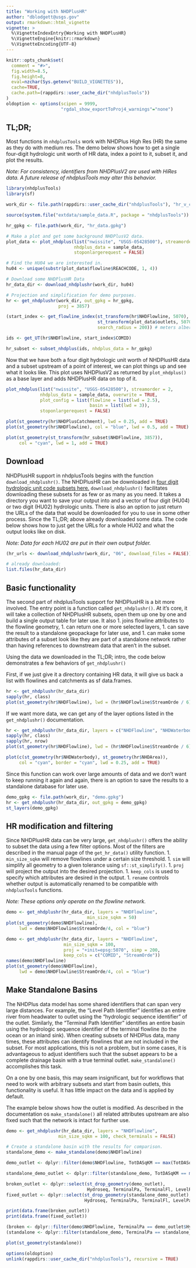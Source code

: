 ```yaml
---
title: "Working with NHDPlusHR"
author: "dblodgett@usgs.gov"
output: rmarkdown::html_vignette
vignette: >
  %\VignetteIndexEntry{Working with NHDPlusHR}
  %\VignetteEngine{knitr::rmarkdown}
  %\VignetteEncoding{UTF-8}
---
```


```r
knitr::opts_chunk$set(
  comment = "#>",
  fig.width=8.5, 
  fig.height=8,
  eval=nzchar(Sys.getenv("BUILD_VIGNETTES")),
  cache=TRUE,
  cache.path=(rappdirs::user_cache_dir("nhdplusTools"))
)
oldoption <- options(scipen = 9999,
                     "rgdal_show_exportToProj4_warnings"="none")
```

## TL;DR;

Most functions in `nhdplusTools` work with NHDPlus High Res (HR) the same as they do with medium res. The demo below shows how to get a single four-digit hydrologic unit worth of HR data, index a point to it, subset it, and plot the results. 

_Note: For consistency, identifiers from NHDPlusV2 are used with HiRes data. A future release of nhdplusTools may alter this behavior._
```r
library(nhdplusTools)
library(sf)

work_dir <- file.path(rappdirs::user_cache_dir("nhdplusTools"), "hr_v_cache")

source(system.file("extdata/sample_data.R", package = "nhdplusTools"))

hr_gpkg <- file.path(work_dir, "hr_data.gpkg")

# Make a plot and get some background NHDPlusV2 data.
plot_data <- plot_nhdplus(list("nwissite", "USGS-05428500"), streamorder = 3,
                          nhdplus_data = sample_data,
                          stoponlargerequest = FALSE)

# Find the HU04 we are interested in.
hu04 <- unique(substr(plot_data$flowline$REACHCODE, 1, 4))

# Download some NHDPlusHR Data
hr_data_dir <- download_nhdplushr(work_dir, hu04)

# Projection and simplification for demo purposes.
hr <- get_nhdplushr(work_dir, out_gpkg = hr_gpkg,
                    proj = 3857)

(start_index <- get_flowline_index(st_transform(hr$NHDFlowline, 5070),
                                   st_transform(plot_data$outlets, 5070),
                                   search_radius = 200)) # meters albers eq area

ids <- get_UT(hr$NHDFlowline, start_index$COMID)

hr_subset <- subset_nhdplus(ids, nhdplus_data = hr_gpkg)
```

Now that we have both a four digit hydrologic unit worth of NHDPlusHR data and a subset upstream of a point of interest, we can plot things up and see what it looks like. This plot uses NHDPlusV2 as returned by `plot_nhdplus()` as a base layer and adds NHDPlusHR data on top of it.

```r
plot_nhdplus(list("nwissite", "USGS-05428500"), streamorder = 2, 
             nhdplus_data = sample_data, overwrite = TRUE,
             plot_config = list(flowline = list(lwd = 2.5),
                                basin = list(lwd = 3)),
             stoponlargerequest = FALSE)

plot(st_geometry(hr$NHDPlusCatchment), lwd = 0.25, add = TRUE)
plot(st_geometry(hr$NHDFlowline), col = "blue", lwd = 0.5, add = TRUE)

plot(st_geometry(st_transform(hr_subset$NHDFlowline, 3857)),
     col = "cyan", lwd = 1, add = TRUE)
```

## Download

NHDPlusHR support in nhdplusTools begins with the function `download_nhdplushr()`. The NHDPlusHR can be downloaded in [four digit hydrologic unit code subsets here.](https://www.usgs.gov/core-science-systems/ngp/national-hydrography/access-national-hydrography-products) `download_nhdplushr()` facilitates downloading these subsets for as few or as many as you need. It takes a directory you want to save your output into and a vector of four digit (HU04) or two digit (HU02) hydrologic units. There is also an option to just return the URLs of the data that would be downloaded for you to use in some other process. Since the TL;DR; above already downloaded some data. The code below shows how to just get the URLs for a whole HU02 and what the output looks like on disk.

_Note: Data for each HU02 are put in their own output folder._

```r
(hr_urls <- download_nhdplushr(work_dir, "06", download_files = FALSE))

# already downloaded:
list.files(hr_data_dir)
```

## Basic functionality

The second part of nhdplusTools support for NHDPlusHR is a bit more involved. The entry point is a function called `get_nhdplushr()`. At it's core, it will take a collection of NHDPlusHR subsets, open them up one by one and build a single output table for later use. It also 
1. joins flowline attributes to the flowline geometry, 
1. can return one or more selected layers, 
1. can save the result to a standalone geopackage for later use, and 
1. can make some attributes of a subset look like they are part of a standalone network rather than having references to downstream data that aren't in the subset. 

Using the data we downloaded in the TL;DR; intro, the code below demonstrates a few behaviors of `get_nhdplushr()`

First, if we just give it a directory containing HR data, it will give us back a list with flowlines and catchments as sf data.frames.

```r
hr <- get_nhdplushr(hr_data_dir)
sapply(hr, class)
plot(st_geometry(hr$NHDFlowline), lwd = (hr$NHDFlowline$StreamOrde / 6))
```

If we want more data, we can get any of the layer options listed in the `get_nhdplushr()` documentation.

```r
hr <- get_nhdplushr(hr_data_dir, layers = c("NHDFlowline", "NHDWaterbody", "NHDArea"))
sapply(hr, class)
sapply(hr, nrow)
plot(st_geometry(hr$NHDFlowline), lwd = (hr$NHDFlowline$StreamOrde / 6), col = "blue")

plot(c(st_geometry(hr$NHDWaterbody), st_geometry(hr$NHDArea)), 
     col = "cyan", border = "cyan", lwd = 0.25, add = TRUE)
```

Since this function can work over large amounts of data and we don't want to keep running it again and again, there is an option to save the results to a standalone database for later use. 
```r
demo_gpkg <- file.path(work_dir, "demo.gpkg")
hr <- get_nhdplushr(hr_data_dir, out_gpkg = demo_gpkg)
st_layers(demo_gpkg)
```

## HR modification and filtering

Since NHDPlusHR data can be very large, `get_nhdplushr()` offers the ability to subset the data using a few filter options. Most of the filters are described in the manual page of the `get_hr_data()` utility function. 
1. `min_size_sqkm` will remove flowlines under a certain size threshold.
1. `sim` will simplify all geometry to a given tolerance using `sf::st_simplify()`.
1. `proj` will project the output into the desired projection.
1. `keep_cols` is used to specify which attributes are desired in the output.
1. `rename` controls whether output is automatically renamed to be compatible with `nhdplusTools` functions.

_Note: These options only operate on the flowline network._

```r
demo <- get_nhdplushr(hr_data_dir, layers = "NHDFlowline", 
                               min_size_sqkm = 50)
plot(st_geometry(demo$NHDFlowline), 
     lwd = demo$NHDFlowline$StreamOrde/4, col = "blue")
```

```r
demo <- get_nhdplushr(hr_data_dir, layers = "NHDFlowline", 
                      min_size_sqkm = 100, 
                      proj = "+init=epsg:5070", simp = 200,
                      keep_cols = c("COMID", "StreamOrde"))
names(demo$NHDFlowline)
plot(st_geometry(demo$NHDFlowline), 
     lwd = demo$NHDFlowline$StreamOrde/4, col = "blue")
```

## Make Standalone Basins

The NHDPlus data model has some shared identifiers that can span very large distances. For example, the "Level Path Identifier" identifies an entire river from headwater to outlet using the "hydrologic sequence identifier" of the outlet. Similarly, the "Terminal Path Identifier" identifies an entire basin using the hydrologic sequence identifier of the terminal flowline (to the ocean or an inland sink). When creating subsets of NHDPlus data, many times, these attributes can identify flowlines that are not included in the subset. For most applications, this is not a problem, but in some cases, it is advantageous to adjust identifiers such that the subset appears to be a complete drainage basin with a true terminal outlet. `make_standalone()` accomplishes this task. 

On a one by one basis, this may seam insignificant, but for workflows that need to work with arbitrary subsets and start from basin outlets, this functionality is useful. It has little impact on the data and is applied by default.

The example below shows how the outlet is modified. As described in the documentation os `make_standalone()` all related attributes upstream are also fixed such that the network is intact for further use.

```r
demo <- get_nhdplushr(hr_data_dir, layers = "NHDFlowline", 
                    min_size_sqkm = 100, check_terminals = FALSE)

# Create a standalone basin with the results for comparison.
standalone_demo <- make_standalone(demo$NHDFlowline)

demo_outlet <- dplyr::filter(demo$NHDFlowline, TotDASqKM == max(TotDASqKM)) 

standalone_demo_outlet <- dplyr::filter(standalone_demo, TotDASqKM == max(TotDASqKM))

broken_outlet <- dplyr::select(st_drop_geometry(demo_outlet), 
                               Hydroseq, TerminalPa, TerminalFl, LevelPathI)
fixed_outlet <- dplyr::select(st_drop_geometry(standalone_demo_outlet), 
                              Hydroseq, TerminalPa, TerminalFl, LevelPathI)

print(data.frame(broken_outlet))
print(data.frame(fixed_outlet))

(broken <- dplyr::filter(demo$NHDFlowline, TerminalPa == demo_outlet$Hydroseq))
(standalone <- dplyr::filter(standalone_demo, TerminalPa == standalone_demo_outlet$Hydroseq))

plot(st_geometry(standalone))
```

```r
options(oldoption)
unlink(rappdirs::user_cache_dir("nhdplusTools"), recursive = TRUE)
```
